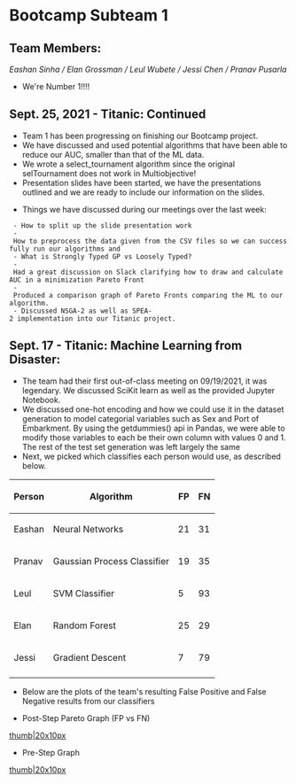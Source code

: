 =Bootcamp Subteam 1=

==Team Members:==
''Eashan Sinha / Elan Grossman / Leul Wubete / Jessi Chen / Pranav Pusarla''
* We're Number 1!!!!

==Sept. 25, 2021 - Titanic: Continued ==
* Team 1 has been progressing on finishing our Bootcamp project.
* We have discussed and used potential algorithms that have been able to reduce our AUC, smaller than that of the ML data.
* We wrote a select_tournament algorithm since the original selTournament does not work in Multiobjective!
* Presentation slides have been started, we have the presentations outlined and we are ready to include our information on the slides.

* Things we have discussed during our meetings over the last week:
  - How to split up the slide presentation work
  - How to preprocess the data given from the CSV files so we can successfully run our algorithms and
  - What is Strongly Typed GP vs Loosely Typed?
  - Had a great discussion on Slack clarifying how to draw and calculate AUC in a minimization Pareto Front
  - Produced a comparison graph of Pareto Fronts comparing the ML to our algorithm.
  - Discussed NSGA-2 as well as SPEA-2 implementation into our Titanic project.
==Sept. 17 - Titanic: Machine Learning from Disaster:==
* The team had their first out-of-class meeting on 09/19/2021, it was legendary. We discussed SciKit learn as well as the provided Jupyter Notebook.
* We discussed one-hot encoding and how we could use it in the dataset generation to model categorial variables such as Sex and Port of Embarkment. By using the getdummies() api in Pandas, we were able to modify those variables to each be their own column with values 0 and 1. The rest of the test set generation was left largely the same
* Next, we picked which classifies each person would use, as described below.

{| class="wikitable"
!Person
!Algorithm
!FP
!FN
|-
|Eashan
|Neural Networks
|21
|31
|-
|Pranav
|Gaussian Process Classifier
|19
|35
|-
|Leul
|SVM Classifier
|5
|93
|-
|Elan
|Random Forest
|25
|29
|-
|Jessi
|Gradient Descent
|7
|79
|-
|}
* Below are the plots of the team's resulting False Positive and False Negative results from our classifiers

*Post-Step Pareto Graph (FP vs FN)
[[files/sub-team-one-files/FP_titanic.png|thumb|20x10px]]
*Pre-Step Graph
[[files/sub-team-one-files/FN_titanic.png|thumb|20x10px]]

